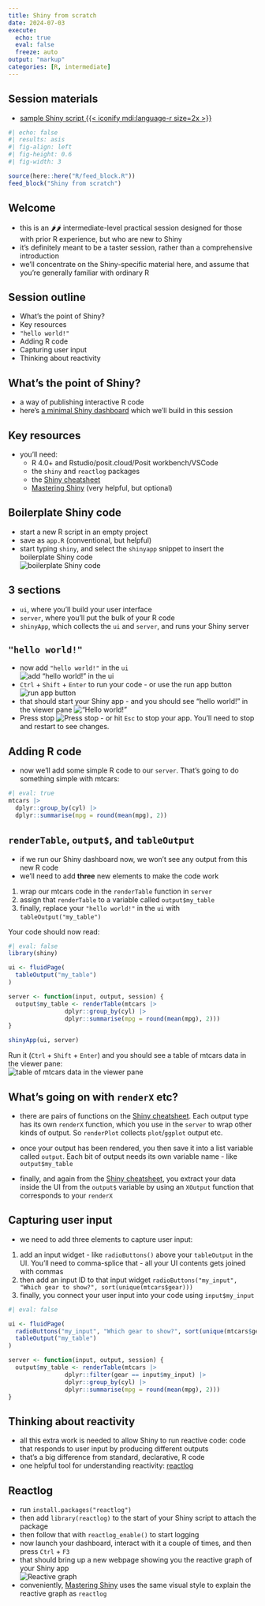 ---
title: Shiny from scratch
date: 2024-07-03
execute: 
  echo: true
  eval: false
  freeze: auto
output: "markup"
categories: [R, intermediate]
---

::: {.callout-note collapse="false" appearance="default" icon="true"}
## Session materials

-   [sample Shiny script {{< iconify mdi:language-r size=2x >}}](src/app.R)
:::

```{r}
#| echo: false
#| results: asis
#| fig-align: left
#| fig-height: 0.6
#| fig-width: 3

source(here::here("R/feed_block.R"))
feed_block("Shiny from scratch")

```

## Welcome

-   this is an 🌶🌶 intermediate-level practical session designed for those with prior R experience, but who are new to Shiny
-   it's definitely meant to be a taster session, rather than a comprehensive introduction
-   we'll concentrate on the Shiny-specific material here, and assume that you're generally familiar with ordinary R

## Session outline

-   What's the point of Shiny?
-   Key resources
-   `"hello world!"`
-   Adding R code
-   Capturing user input
-   Thinking about reactivity

## What's the point of Shiny?

-   a way of publishing interactive R code
-   here's [a minimal Shiny dashboard](https://l8865y-brendan-clarke.shinyapps.io/shiny_from_scratch/) which we'll build in this session

## Key resources

-   you'll need:
    -   R 4.0+ and Rstudio/posit.cloud/Posit workbench/VSCode
    -   the `shiny` and `reactlog` packages
    -   the [Shiny cheatsheet](https://shiny.posit.co/r/articles/start/cheatsheet/)
    -   [Mastering Shiny](https://mastering-shiny.org/) (very helpful, but optional)

## Boilerplate Shiny code

-   start a new R script in an empty project
-   save as `app.R` (conventional, but helpful)
-   start typing `shiny`, and select the `shinyapp` snippet to insert the boilerplate Shiny code </br> ![boilerplate Shiny code](images/clipboard-3563940101.png)

## 3 sections

-   `ui`, where you'll build your user interface
-   `server`, where you'll put the bulk of your R code
-   `shinyApp`, which collects the `ui` and `server`, and runs your Shiny server

## `"hello world!"`

-   now add `"hello world!"` in the `ui`</br>![add "hello world!" in the ui](images/clipboard-4221183305.png)
-   `Ctrl` + `Shift` + `Enter` to run your code - or use the run app button ![run app button](images/clipboard-229560138.png)
-   that should start your Shiny app - and you should see "hello world!" in the viewer pane !["Hello world!"](images/clipboard-1464337300.png)
-   Press stop ![Press stop](images/clipboard-20538929.png) - or hit `Esc` to stop your app. You'll need to stop and restart to see changes.

## Adding R code

-   now we'll add some simple R code to our `server`. That's going to do something simple with mtcars:

```{r}
#| eval: true
mtcars |>
  dplyr::group_by(cyl) |>
  dplyr::summarise(mpg = round(mean(mpg), 2))
```

## `renderTable`, `output$`, and `tableOutput`

-   if we run our Shiny dashboard now, we won't see any output from this new R code
-   we'll need to add **three** new elements to make the code work

1.  wrap our mtcars code in the `renderTable` function in `server`
2.  assign that `renderTable` to a variable called `output$my_table`
3.  finally, replace your `"hello world!"` in the `ui` with `tableOutput("my_table")`

Your code should now read:

```{r}
#| eval: false
library(shiny)

ui <- fluidPage(
  tableOutput("my_table")
)

server <- function(input, output, session) {
  output$my_table <- renderTable(mtcars |>
                dplyr::group_by(cyl) |>
                dplyr::summarise(mpg = round(mean(mpg), 2)))
}

shinyApp(ui, server)
```

Run it (`Ctrl` + `Shift` + `Enter`) and you should see a table of mtcars data in the viewer pane: </br> ![table of mtcars data in the viewer pane](images/clipboard-1764561615.png)

## What's going on with `renderX` etc?

-   there are pairs of functions on the [Shiny cheatsheet](https://shiny.posit.co/r/articles/start/cheatsheet/). Each output type has its own `renderX` function, which you use in the `server` to wrap other kinds of output. So `renderPlot` collects `plot`/`ggplot` output etc.

-   once your output has been rendered, you then save it into a list variable called `output`. Each bit of output needs its own variable name - like `output$my_table`

-   finally, and again from the [Shiny cheatsheet](https://shiny.posit.co/r/articles/start/cheatsheet/), you extract your data inside the UI from the `output$` variable by using an `XOutput` function that corresponds to your `renderX`

## Capturing user input

-   we need to add three elements to capture user input:

1.  add an input widget - like `radioButtons()` above your `tableOutput` in the UI. You'll need to comma-splice that - all your UI contents gets joined with commas
2.  then add an input ID to that input widget `radioButtons("my_input", "Which gear to show?", sort(unique(mtcars$gear)))`
3.  finally, you connect your user input into your code using `input$my_input`

```{r}
#| eval: false

ui <- fluidPage(
  radioButtons("my_input", "Which gear to show?", sort(unique(mtcars$gear))),
  tableOutput("my_table")
)

server <- function(input, output, session) {
  output$my_table <- renderTable(mtcars |>
                dplyr::filter(gear == input$my_input) |>
                dplyr::group_by(cyl) |>
                dplyr::summarise(mpg = round(mean(mpg), 2)))
}
```

## Thinking about reactivity

-   all this extra work is needed to allow Shiny to run reactive code: code that responds to user input by producing different outputs
-   that's a big difference from standard, declarative, R code
-   one helpful tool for understanding reactivity: [reactlog](https://rstudio.github.io/reactlog/)

## Reactlog

-   run `install.packages("reactlog")`
-   then add `library(reactlog)` to the start of your Shiny script to attach the package
-   then follow that with `reactlog_enable()` to start logging
-   now launch your dashboard, interact with it a couple of times, and then press `Ctrl` + `F3`
- that should bring up a new webpage showing you the reactive graph of your Shiny app </br>![Reactive graph](images/clipboard-3340920917.png)
- conveniently, [Mastering Shiny](https://mastering-shiny.org/reactive-graph.html) uses the same visual style to explain the reactive graph as `reactlog`
